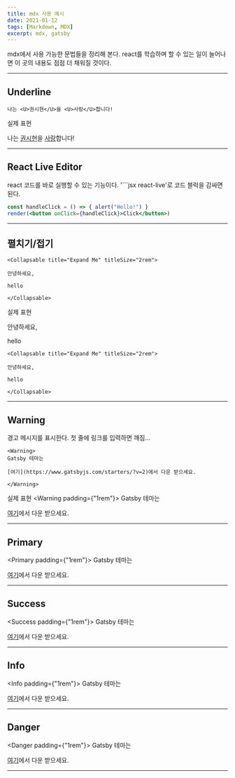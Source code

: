 ```yaml
---
title: mdx 사용 예시
date: 2021-01-12
tags: [Markdown, MDX]
excerpt: mdx, gatsby
---
```


mdx에서 사용 가능한 문법들을 정리해 본다. react를 학습하며 할 수 있는 일이 늘어나면 이 곳의 내용도 점점 더 채워질 것이다.

---

## Underline

```mdx
나는 <U>권시현</U>을 <U>사랑</U>합니다!

```

실제 표현

나는 <U>권시현</U>을 <U>사랑</U>합니다!

---

## React Live Editor
react 코드를 바로 실행할 수 있는 기능이다. '```jsx react-live'로 코드 블럭을 감싸면 된다.
```jsx react-live
const handleClick = () => { alert("Hello!") }
render(<button onClick={handleClick}>Click</button>)

```

---

## 펼치기/접기

```mdx
<Collapsable title="Expand Me" titleSize="2rem">

안녕하세요,

hello

</Collapsable>

```

실제 표현
<Collapsable title="Expand Me" titleSize="2rem">

안녕하세요,

hello

```mdx
<Collapsable title="Expand Me" titleSize="2rem">

안녕하세요,

hello

</Collapsable>

```
</Collapsable>

---

## Warning

경고 메시지를 표시한다. 첫 줄에 링크를 입력하면 깨짐...
```mdx
<Warning>
Gatsby 테마는

[여기](https://www.gatsbyjs.com/starters/?v=2)에서 다운 받으세요.

</Warning>

```

실제 표현
<Warning padding={"1rem"}>
Gatsby 테마는

[여기](https://www.gatsbyjs.com/starters/?v=2)에서 다운 받으세요.

</Warning>

---

## Primary

<Primary padding={"1rem"}>
Gatsby 테마는

[여기](https://www.gatsbyjs.com/starters/?v=2)에서 다운 받으세요.

</Primary>

---

## Success

<Success padding={"1rem"}>
Gatsby 테마는

[여기](https://www.gatsbyjs.com/starters/?v=2)에서 다운 받으세요.

</Success>

---

## Info

<Info padding={"1rem"}>
Gatsby 테마는

[여기](https://www.gatsbyjs.com/starters/?v=2)에서 다운 받으세요.

</Info>

---

## Danger

<Danger padding={"1rem"}>
Gatsby 테마는

[여기](https://www.gatsbyjs.com/starters/?v=2)에서 다운 받으세요.

</Danger>

---